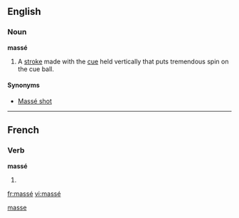 {{also|masse}}
==English==

===Noun===
'''massé'''

# {{billiards}} A [[stroke]] made with the [[cue]] held vertically that puts tremendous spin on the cue ball.

====Synonyms====
* [[Massé shot]]

[[Category:English words spelled with diacritics|masse]]

----

==French==

===Verb===
'''massé'''

# {{past participle of|[[masser#French|masser]]|lang=French}}

[[fr:massé]]
[[vi:massé]]
